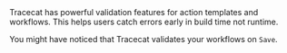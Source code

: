 <Info>
  Tracecat has powerful validation features for action templates and workflows.
  This helps users catch errors early in build time not runtime.

  You might have noticed that Tracecat validates your workflows on `Save`.
</Info>
